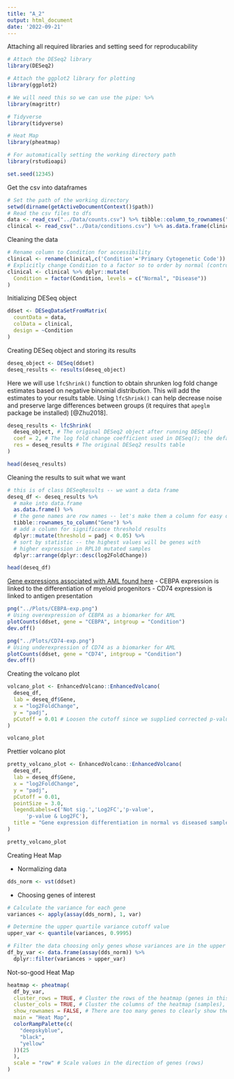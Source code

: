 ```yaml
---
title: "A_2"
output: html_document
date: '2022-09-21'
---
```


Attaching all required libraries and setting seed for reproducability
```r
# Attach the DESeq2 library
library(DESeq2)

# Attach the ggplot2 library for plotting
library(ggplot2)

# We will need this so we can use the pipe: %>%
library(magrittr)

# Tidyverse
library(tidyverse)

# Heat Map
library(pheatmap)

# For automatically setting the working directory path
library(rstudioapi)

set.seed(12345)
```

Get the csv into dataframes
```r
# Set the path of the working directory
setwd(dirname(getActiveDocumentContext()$path))
# Read the csv files to dfs
data <- read_csv("../Data/counts.csv") %>% tibble::column_to_rownames("Gene") # Set "Gene" column to index
clinical <- read_csv("../Data/conditions.csv") %>% as.data.frame(clinical)
```

Cleaning the data
```r
# Rename column to Condition for accessibility
clinical <- rename(clinical,c('Condition'='Primary Cytogenetic Code'))
# Explicitly change Condition to a factor so to order by normal (control):disease
clinical <- clinical %>% dplyr::mutate(
  Condition = factor(Condition, levels = c("Normal", "Disease"))
)
```

Initializing DESeq object
```r
ddset <- DESeqDataSetFromMatrix(
  countData = data,
  colData = clinical,
  design = ~Condition
)
```

Creating DESeq object and storing its results
```r
deseq_object <- DESeq(ddset)
deseq_results <- results(deseq_object)
```

Here we will use `lfcShrink()` function to obtain shrunken log fold change estimates based on negative binomial distribution.
This will add the estimates to your results table. 
Using `lfcShrink()` can help decrease noise and preserve large differences between groups (it requires that `apeglm` package be installed) [@Zhu2018].
```r
deseq_results <- lfcShrink(
  deseq_object, # The original DESeq2 object after running DESeq()
  coef = 2, # The log fold change coefficient used in DESeq(); the default is 2.
  res = deseq_results # The original DESeq2 results table
)
```

```r
head(deseq_results)
```


Cleaning the results to suit what we want
```r
# this is of class DESeqResults -- we want a data frame
deseq_df <- deseq_results %>%
  # make into data.frame
  as.data.frame() %>%
  # the gene names are row names -- let's make them a column for easy display
  tibble::rownames_to_column("Gene") %>%
  # add a column for significance threshold results
  dplyr::mutate(threshold = padj < 0.05) %>%
  # sort by statistic -- the highest values will be genes with
  # higher expression in RPL10 mutated samples
  dplyr::arrange(dplyr::desc(log2FoldChange))
```

```r
head(deseq_df)
```

[Gene expressions associated with AML found here](https://www.ncbi.nlm.nih.gov/pmc/articles/PMC5807040/)
- CEBPA expression is linked to the differentiation of myeloid progenitors 
- CD74 expression is linked to antigen presentation
```r
png("../Plots/CEBPA-exp.png")
# Using overexpression of CEBPA as a biomarker for AML
plotCounts(ddset, gene = "CEBPA", intgroup = "Condition")
dev.off()
```
```r
png("../Plots/CD74-exp.png")
# Using underexpression of CD74 as a biomarker for AML
plotCounts(ddset, gene = "CD74", intgroup = "Condition")
dev.off()
```

Creating the volcano plot
```r
volcano_plot <- EnhancedVolcano::EnhancedVolcano(
  deseq_df,
  lab = deseq_df$Gene,
  x = "log2FoldChange",
  y = "padj",
  pCutoff = 0.01 # Loosen the cutoff since we supplied corrected p-values
)
```
```r
volcano_plot
```

Prettier volcano plot
```r
pretty_volcano_plot <- EnhancedVolcano::EnhancedVolcano(
  deseq_df,
  lab = deseq_df$Gene,
  x = "log2FoldChange",
  y = "padj",
  pCutoff = 0.01,
  pointSize = 3.0,
  legendLabels=c('Not sig.','Log2FC','p-value',
      'p-value & Log2FC'),
  title = "Gene expression differentiation in normal vs diseased sample groups"
)
```
```r
pretty_volcano_plot
```

Creating Heat Map

- Normalizing data
```r
dds_norm <- vst(ddset)
```

- Choosing genes of interest
```r
# Calculate the variance for each gene
variances <- apply(assay(dds_norm), 1, var)

# Determine the upper quartile variance cutoff value
upper_var <- quantile(variances, 0.9995)

# Filter the data choosing only genes whose variances are in the upper quartile
df_by_var <- data.frame(assay(dds_norm)) %>%
  dplyr::filter(variances > upper_var)
```

Not-so-good Heat Map
```r
heatmap <- pheatmap(
  df_by_var,
  cluster_rows = TRUE, # Cluster the rows of the heatmap (genes in this case)
  cluster_cols = TRUE, # Cluster the columns of the heatmap (samples),
  show_rownames = FALSE, # There are too many genes to clearly show the labels
  main = "Heat Map",
  colorRampPalette(c(
    "deepskyblue",
    "black",
    "yellow"
  ))(25
  ),
  scale = "row" # Scale values in the direction of genes (rows)
)
```

